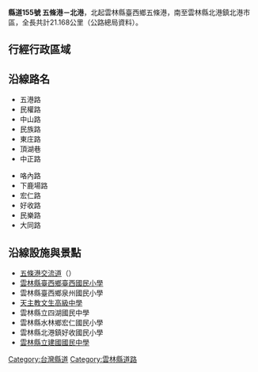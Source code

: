 {{NoteTA|1=庄}}
{{Infobox Taiwan Highway
| Type = CHcounty
| Num = 155
| Dep = [[雲林縣政府|雲林縣政府]]
| Length = 21.168
| LastExt = 
| Allocation = 
{{Plainlist|
*{{Jct|country=TWN|TRYL|122}}
*{{Jct|country=TWN|CH|160}}
}}
| SpeedHigh = 
| Start = [[雲林縣|雲林縣]][[臺西鄉|臺西鄉]][[五條港_(雲林縣)|五條港]]
| Junc = [[File:TW_PHW61.svg|20px]][[五條港交流道|五條港交流道]]
| End = 雲林縣[[北港鎮_(臺灣)|北港鎮]][[北港_(大字)|北港市區]]
}}
'''縣道155號 五條港－北港'''，北起雲林縣臺西鄉五條港，南至雲林縣北港鎮北港市區，全長共計21.168公里（公路總局資料）。
{{Gallery
|File:Taiwan China path NO.155(2).jpg|縣道155號四湖段（南下）
|File:Taiwan China path NO.155.jpg|縣道155號四湖段（北上）
}}

== 行經行政區域 ==
{{TWNinttop |county=雲林縣 }}
{{TWNint |tcd=臺西鄉 |tspan=10 |location=[[File:TW_PHW61.svg|20px]][[五條港交流道|五條港交流道]] |km=0.0 |kspan=2 |road={{Jct|country=TWN|PH|61}}<br>{{Jct|country=TWN|PH|17}}<br>五港路 |rspan=2 |notes=公路起點 |nspan=2 }}
{{TWNint |location=[[五條港_(雲林縣)|五條港]] }}
{{TWNint |location=[[海口_(雲林縣大字)|臺西市區]] |km=1.705 |road={{Jct|country=TWN|CH|158}} |notes= }}
{{台灣公路設施|bri||台西橋}}
{{TWNint |location=[[溪頂|溪頂]] |km= |road={{Jct|country=TWN|TRYL|126}} |notes=[[File:TW_THWyl126.svg|27px]]終點 }}
{{TWNint |location=舊泉州 |km= |road={{Jct|country=TWN|TRYL|122}} |notes=[[File:TW_THWyl122.svg|27px]]起點 }}
{{TWNint |location=頂田 |km= |road={{Jct|country=TWN|TRYL|125}} |notes=[[File:TW_THWyl125.svg|27px]]起點 }}
{{台灣公路設施|bri||第三號橋}}
{{TWNint |location=[[牛厝|牛厝]] |km= |road={{Jct|country=TWN|TRYL|122}} |notes=與[[File:TW_THWyl122.svg|27px]]共線起點 |status=concur }}
{{TWNint |location=鹽田 |km= |road={{Jct|country=TWN|TRYL|122}} |notes=與[[File:TW_THWyl122.svg|27px]]共線終點 |status=concur }}
{{台灣公路設施|bri||牛厝橋}}
{{TWNint |tcd=四湖鄉 |tspan=11 |location=東庄寮 |km= |road={{Jct|country=TWN|TRYL|113-2}} |notes=雲113-2線起點 }}
{{TWNint |location=頂湖 |km= |road={{Jct|country=TWN|TRYL|128}} |notes=[[File:TW_THWyl128.svg|27px]]終點 }}
{{台灣公路設施|bri||給水橋}}
{{TWNint |location=中湖 |km= |road={{Jct|country=TWN|TRYL|139}} |notes=[[File:TW_THWyl139.svg|27px]]起點 }}
{{TWNint |location=[[四湖_(雲林縣大字)|四湖市區]] |lspan=3 |km= |road={{Jct|country=TWN|CH|160}} |status=concur |notes=與[[File:TW_CHW160.svg|20px]]共線起點 }}
{{TWNint |km=9.522 |road={{Jct|country=TWN|CH|160}}<br>{{Jct|country=TWN|TRYL|160}} |status=concur |notes=[[File:TW_THWyl160.svg|27px]]起點<br>與[[File:TW_CHW160.svg|20px]]共線終點 }}
{{TWNint |km= |road={{Jct|country=TWN|TRYL|136-1}} |notes=雲136-1線起點 }}
{{台灣公路設施|bri||四湖橋}}
{{TWNint |location=咯內 |km= |road={{Jct|country=TWN|TRYL|132}} |notes= }}
{{台灣公路設施|bri||第八號橋}}
{{TWNint |location=[[鹿場_(雲林縣)|下鹿場]] |km= |road={{Jct|country=TWN|TRYL|136}} |notes= }}
{{台灣公路設施|bri||牛挑灣橋}}
{{TWNint |tcd=水林鄉 |tspan=8 |location=[[牛挑灣_(雲林縣)|牛挑灣]] |lspan=3 |km=13.731 |road={{Jct|country=TWN|TRYL|151}} |notes= }}
{{TWNint |km= |road={{Jct|country=TWN|TRYL|153}} |notes=[[File:TW_THWyl153.svg|27px]]起點 }}
{{TWNint |km= |road={{Jct|country=TWN|TRYL|156}} |notes=[[File:TW_THWyl156.svg|27px]]起點 }}
{{台灣公路設施|bri||西井橋}}
{{TWNint |location=[[春牛埔|春牛埔]] |km= |road=（地區道路） |notes= }}
{{TWNint |location=西井 |lspan=3 |km= |road={{Jct|country=TWN|TRYL|157}} |notes= }}
{{台灣公路設施|bri||西井二號橋}}
{{TWNint |km= |road=（地區道路） |notes= }}
{{TWNint |tcd=北港鎮 |tcd_link=北港鎮 (台灣) |tspan=8 |location=[[好收_(雲林縣)|好收]] |lspan=2 |km=17.522 |road={{Jct|country=TWN|CH|153}}<br>{{Jct|country=TWN|TRYL|165}} |notes=[[File:TW_CHW153.svg|20px]]終點<br>[[File:TW_THWyl165.svg|27px]]終點 }}
{{TWNint |km= |road={{Jct|country=TWN|TRYL|161}} |notes=[[File:TW_THWyl161.svg|27px]]起點 }}
{{TWNint |location=口庄 |road={{Jct|country=TWN|TRYL|168}} |km= |notes=[[File:TW_THWyl168.svg|27px]]起點 }}
{{TWNint |location=劉厝 |km= |road={{Jct|country=TWN|TRYL|167}} |notes=[[File:TW_THWyl167.svg|27px]]終點 }}
{{台灣公路設施|bri||革新橋}}
{{TWNint |location=[[北港_(大字)|北港市區]] |lspan=3 |km= |road={{Jct|country=TWN|CH|145}} |notes= }}
{{TWNint |km= |road={{Jct|country=TWN|TRYL|156}} |notes=[[File:TW_THWyl156.svg|27px]]終點 }}
{{TWNint |km=21.168 |road={{Jct|country=TWN|PH|19}} |notes=公路終點 }}
{{Jctbtm |conv=no |keys=concur }}

== 沿線路名 ==
{{Col-begin}}
{{Col-2}}
* 五港路
* 民權路
* 中山路
* 民族路
* 東庄路
* 頂湖巷
* 中正路
{{Col-2}}
* 咯內路
* 下鹿場路
* 宏仁路
* 好收路
* 民樂路
* 大同路
{{Col-end}}

== 沿線設施與景點 ==
* [[五條港交流道|五條港交流道]]（{{Jct|country=TWN|PH|61}}）
* [[雲林縣臺西鄉臺西國民小學|雲林縣臺西鄉臺西國民小學]]
* 雲林縣臺西鄉泉州國民小學
* [[天主教文生高級中學|天主教文生高級中學]]
* 雲林縣立四湖國民中學
* 雲林縣水林鄉宏仁國民小學
* 雲林縣北港鎮好收國民小學
* [[雲林縣立建國國民中學|雲林縣立建國國民中學]]

{{Commonscat|County Highway 155}}
{{台灣縣市道}}
{{雲林公路網}}

[[Category:台灣縣道|Category:台灣縣道]]
[[Category:雲林縣道路|Category:雲林縣道路]]